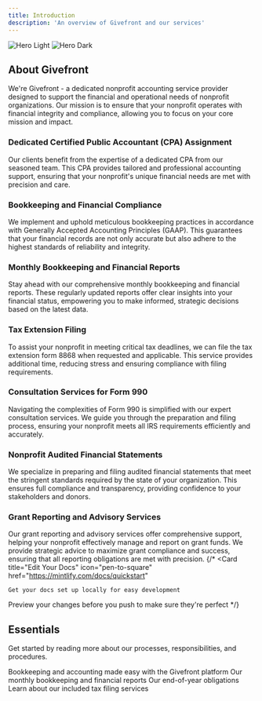 ```yaml
---
title: Introduction
description: 'An overview of Givefront and our services'
---
```


<img
  className="block dark:hidden"
  src="/images/hero-light.svg"
  alt="Hero Light"
/>
<img
  className="hidden dark:block"
  src="/images/hero-dark.svg"
  alt="Hero Dark"
/>

## About Givefront

We're Givefront - a dedicated nonprofit accounting service provider designed to support the financial and operational needs of nonprofit organizations. Our mission is to ensure that your nonprofit operates with financial integrity and compliance, allowing you to focus on your core mission and impact.

### Dedicated Certified Public Accountant (CPA) Assignment
Our clients benefit from the expertise of a dedicated CPA from our seasoned team. This CPA provides tailored and professional accounting support, ensuring that your nonprofit's unique financial needs are met with precision and care.

### Bookkeeping and Financial Compliance
We implement and uphold meticulous bookkeeping practices in accordance with Generally Accepted Accounting Principles (GAAP). This guarantees that your financial records are not only accurate but also adhere to the highest standards of reliability and integrity.

### Monthly Bookkeeping and Financial Reports
Stay ahead with our comprehensive monthly bookkeeping and financial reports. These regularly updated reports offer clear insights into your financial status, empowering you to make informed, strategic decisions based on the latest data.

### Tax Extension Filing
To assist your nonprofit in meeting critical tax deadlines, we can file the tax extension form 8868 when requested and applicable. This service provides additional time, reducing stress and ensuring compliance with filing requirements.

### Consultation Services for Form 990
Navigating the complexities of Form 990 is simplified with our expert consultation services. We guide you through the preparation and filing process, ensuring your nonprofit meets all IRS requirements efficiently and accurately.

### Nonprofit Audited Financial Statements
We specialize in preparing and filing audited financial statements that meet the stringent standards required by the state of your organization. This ensures full compliance and transparency, providing confidence to your stakeholders and donors.

### Grant Reporting and Advisory Services
Our grant reporting and advisory services offer comprehensive support, helping your nonprofit effectively manage and report on grant funds. We provide strategic advice to maximize grant compliance and success, ensuring that all reporting obligations are met with precision.
{/* 
<CardGroup cols={2}>
  <Card
    title="Edit Your Docs"
    icon="pen-to-square"
    href="https://mintlify.com/docs/quickstart"
  >
    Get your docs set up locally for easy development
  </Card>
  <Card
    title="Preview Changes"
    icon="image"
    href="https://mintlify.com/docs/development"
  >
    Preview your changes before you push to make sure they're perfect
  </Card>
</CardGroup> */}

## Essentials

Get started by reading more about our processes, responsibilities, and procedures.

<CardGroup cols={2}>
  <Card
    title="Givefront Platform"
    icon="magnifying-glass"
    href="https://docs.givefront.com/essentials/platform"
  >
    Bookkeeping and accounting made easy with the Givefront platform
  </Card>
  <Card
    title="Bookkeeping"
    icon="pen"
    href="https://docs.givefront.com/essentials/understanding-bookkeeping"
  >
    Our monthly bookkeeping and financial reports
  </Card>
  <Card
    title="EOY Obligations"
    icon="calendar"
    href="https://docs.givefront.com/essentials/end-of-year-obligations"
  >
    Our end-of-year obligations
  </Card>
  <Card
    title="Tax Obligations"
    icon="scale-balanced"
    href="https://docs.givefront.com/essentials/tax-obligations"
  >
    Learn about our included tax filing services
  </Card>
</CardGroup>
